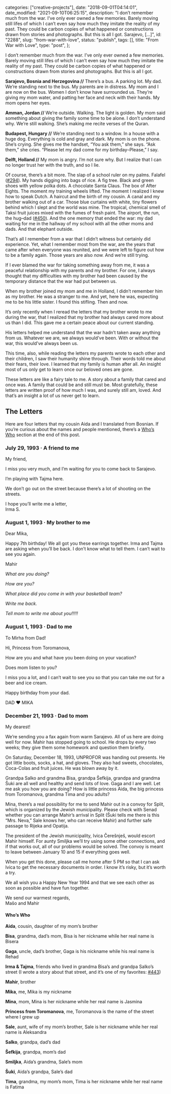
  categories: ["creative-projects"],
  date: "2018-09-01T04:14:01",
  date_modified: "2021-09-10T06:25:15",
  description:
    "I don’t remember much from the war. I’ve only ever owned a few memories. Barely moving still lifes of which I can’t even say how much they imitate the reality of my past. They could be carbon copies of what happened or constructions drawn from stories and photographs. But this is all I got. Sarajevo, […]",
  id: "2288",
  slug: "from-war-with-love",
  status: "publish",
  tags: [],
  title: "From War with Love",
  type: "post",
};


I don’t remember much from the war. I’ve only ever owned a few memories. Barely moving still lifes of which I can’t even say how much they imitate the reality of my past. They could be carbon copies of what happened or constructions drawn from stories and photographs. But this is all I got.

**Sarajevo, Bosnia and Herzegovina //** There’s a bus. A parking lot. My dad. We’re standing next to the bus. My parents are in distress. My mom and I are now on the bus. Women I don’t know have surrounded us. They’re giving my mom water, and patting her face and neck with their hands. My mom opens her eyes.

**Amman, Jordan //** We’re outside. Walking. The light is golden. My mom said something about giving the family some time to be alone. I don’t understand why. We’re still walking. She’s making me recite verses of the Quran.

**Budapest, Hungary //** We’re standing next to a window. In a house with a huge dog. Everything is cold and gray and dark. My mom is on the phone. She’s crying. She gives me the handset, “You ask them,” she says. “Ask them,” she cries. “Please let my dad come for my birthday–Please,” I say.

**Delft, Holland //** My mom is angry. I’m not sure why. But I realize that I can no longer trust her with the truth, and so I lie.

Of course, there’s a bit more. The slap of a school ruler on my palms. Falafel ([#294](/travel-archives/#294)). My hands digging into bags of rice. A fig tree. Black and green shoes with yellow polka dots. A chocolate Santa Claus. The box of After Eights. The moment my training wheels lifted. The moment I realized I knew how to speak Dutch. A haircut and the birth of my cousin. A canal and my brother walking out of a car. Those blue curtains with white, tiny flowers behind which I slept and the world was mine. The tropical, chemical smell of Taksi fruit juices mixed with the fumes of fresh paint. The airport, the run, the hug–dad ([#450](/travel-archives/#450)). And the one memory that ended the war: my dad waiting for me in the hallway of my school with all the other moms and dads. And that elephant outside.

That’s all I remember from a war that I didn’t witness but certainly did experience. Yet, what I remember most from the war, are the years that came after when everyone was reunited, and we were left to figure out how to be a family again. Those years are also _now._ And we’re still trying.

If I ever blamed the war for taking something away from me, it was a peaceful relationship with my parents and my brother. For one, I always thought that my difficulties with my brother had been caused by the temporary distance that the war had put between us.

When my brother joined my mom and me in Holland, I didn’t remember him as my brother. He was a stranger to me. And yet, here he was, expecting me to be his little sister. I found this stifling. Then and now.

It’s only recently when I reread the letters that my brother wrote to me during the war, that I realized that my brother had always cared more about us than I did. This gave me a certain peace about our current standing.

His letters helped me understand that the war hadn’t taken away anything from us. Whatever we are, we always would’ve been. With or without the war, this would’ve always been us.

This time, also, while reading the letters my parents wrote to each other and their children, I saw their humanity shine through. Their words told me about their fears, their love. I learned that my family is human after all. An insight most of us only get to learn once our beloved ones are gone.

These letters are like a fairy tale to me. A story about a family that cared and once was. A family that could be and still must be. Most gratefully, these letters are written proof of how much I was, and surely still am, loved. And that’s an insight a lot of us never get to learn.

## The Letters

Here are four letters that my cousin Aida and I translated from Bosnian. If you’re curious about the names and people mentioned, there’s a [Who’s Who](#whos-who) section at the end of this post.

### July 29, 1993 · A friend to me

My friend,

I miss you very much, and I’m waiting for you to come back to Sarajevo.

I’m playing with Tajma here.

We don’t go out on the street because there’s a lot of shooting on the streets.

I hope you’ll write me a letter,\
Irma S.

### August 1, 1993 · My brother to me

Dear Mika,

Happy 7th birthday! We all got you these earrings together. Irma and Tajma are asking when you’ll be back. I don’t know what to tell them. I can’t wait to see you again.

Mahir

_What are you doing?_

_How are you?_

_What place did you come in with your basketball team?_

_Write me back._

_Tell mom to write me about you!!!!!_

### August 1, 1993 · Dad to me

To Mirha from Dad!

Hi, Princess from Toromanova,

How are you and what have you been doing on your vacation?

Does mom listen to you?

I miss you a lot, and I can’t wait to see you so that you can take me out for a beer and ice cream.

Happy birthday from your dad.

DAD ❤ MIKA

### December 21, 1993 · Dad to mom

My dearest!

We’re sending you a fax again from warm Sarajevo. All of us here are doing well for now. Mahir has stopped going to school. He drops by every two weeks; they give them some homework and question them briefly.

On Saturday, December 18, 1993, UNPROFOR was handing out presents. He got little boots, socks, a hat, and gloves. They also had sweets, chocolates, Coca-Colas and fruit juices. He was blown away by it.

Grandpa Salko and grandma Bisa, grandpa Šefkija, grandpa and grandma Šuki are all well and healthy and send lots of love. Gaga and I are well. Let me ask you how you are doing? How is little princess Aida, the big princess from Toromanova, grandma Tima and you adults?

Mina, there’s a real possibility for me to send Mahir out in a convoy for Split, which is organized by the Jewish municipality. Please check with Senad whether you can arrange Mahir’s arrival in Split (Šuki tells me there is this “Mrs. Neva,” Sale knows her, who can receive Mahir) and further safe passage to Rijeka and Opatija.

The president of the Jewish municipality, Ivica Čerešnješ, would escort Mahir himself. For aunty Smiljka we’ll try using some other connections, and if that works out, all of our problems would be solved. The convoy is meant to leave between January 10 and 15 if everything goes well.

When you get this done, please call me home after 5 PM so that I can ask Ivica to get the necessary documents in order. I know it’s risky, but it’s worth a try.

We all wish you a Happy New Year 1994 and that we see each other as soon as possible and have fun together.

We send our warmest regards,\
Mašo and Mahir

#### Who’s Who

**Aida**, cousin, daughter of my mom’s brother

**Bisa**, grandma, dad’s mom, Bisa is her nickname while her real name is Bisera

**Gaga**, uncle, dad’s brother, Gaga is his nickname while his real name is Rehad

**Irma & Tajma**, friends who lived in grandma Bisa’s and grandpa Salko’s street (I wrote a story about that street, and it’s one of my favorites: [#443](/travel-archives/#443))

**Mahir**, brother

**Mika**, me, Mika is my nickname

**Mina**, mom, Mina is her nickname while her real name is Jasmina

**Princess from Toromanova**, me, Toromanova is the name of the street where I grew up

**Sale**, aunt, wife of my mom’s brother, Sale is her nickname while her real name is Aleksandra

**Salko**, grandpa, dad’s dad

**Šefkija**, grandpa, mom’s dad

**Smiljka**, Aida’s grandma, Sale’s mom

**Šuki**, Aida’s grandpa, Sale’s dad

**Tima**, grandma, my mom’s mom, Tima is her nickname while her real name is Fatima
